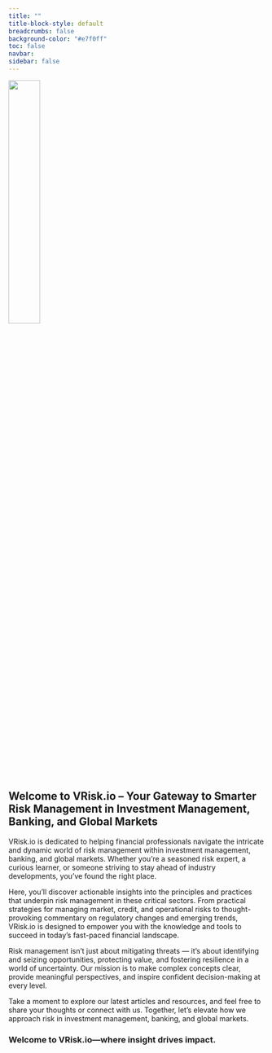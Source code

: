 ```yaml
---
title: ""
title-block-style: default
breadcrumbs: false
background-color: "#e7f0ff"
toc: false
navbar:
sidebar: false
---
```


![](img/logo.png){width=35% style="justify: left;"} <br>


## **Welcome to VRisk.io – Your Gateway to Smarter Risk Management in Investment Management, Banking, and Global Markets**

VRisk.io is dedicated to helping financial professionals navigate the intricate and dynamic world of risk management within investment management, banking, and global markets. Whether you’re a seasoned risk expert, a curious learner, or someone striving to stay ahead of industry developments, you’ve found the right place.

Here, you'll discover actionable insights into the principles and practices that underpin risk management in these critical sectors. From practical strategies for managing market, credit, and operational risks to thought-provoking commentary on regulatory changes and emerging trends, VRisk.io is designed to empower you with the knowledge and tools to succeed in today’s fast-paced financial landscape.

Risk management isn’t just about mitigating threats — it’s about identifying and seizing opportunities, protecting value, and fostering resilience in a world of uncertainty. Our mission is to make complex concepts clear, provide meaningful perspectives, and inspire confident decision-making at every level.

Take a moment to explore our latest articles and resources, and feel free to share your thoughts or connect with us. Together, let’s elevate how we approach risk in investment management, banking, and global markets.

### Welcome to VRisk.io—where insight drives impact.
